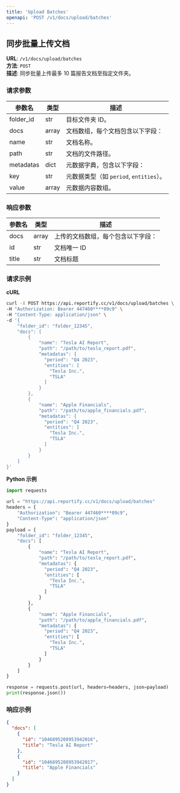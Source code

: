 ```yaml
---
title: 'Upload Batches'
openapi: 'POST /v1/docs/upload/batches'
---
```


## 同步批量上传文档

**URL**: `/v1/docs/upload/batches`  
**方法**: `POST`  
**描述**: 同步批量上传最多 10 篇报告文档至指定文件夹。

### 请求参数
| 参数名         | 类型    | 描述                             |
|-------------|-------|--------------------------------|
| folder_id   | str   | 目标文件夹 ID。                      |
| docs        | array | 文档数组，每个文档包含以下字段：               |
|   name      | str   | 文档名称。                          |
|   path      | str   | 文档的文件路径。                       |
|   metadatas | dict  | 元数据字典，包含以下字段：                  |
|     key     | str   | 元数据类型（如 `period`, `entities`）。 |
|     value   | array | 元数据内容数组。                       |

### 响应参数
| 参数名     | 类型    | 描述                |
|---------|-------|-------------------|
| docs    | array | 上传的文档数组，每个包含以下字段： |
|   id    | str   | 文档唯一 ID           |
|   title | str   | 文档标题              |

### 请求示例

**cURL**
```bash
curl -X POST https://api.reportify.cc/v1/docs/upload/batches \
-H "Authorization: Bearer 447460****09c9" \
-H "Content-Type: application/json" \
-d '{
    "folder_id": "folder_12345",
    "docs": [
        {
            "name": "Tesla AI Report",
            "path": "/path/to/tesla_report.pdf",
            "metadatas": {
              "period": "Q4 2023",
              "entities": [
                "Tesla Inc.",
                "TSLA"
              ]
            }
        },
        {
            "name": "Apple Financials",
            "path": "/path/to/apple_financials.pdf",
            "metadatas": {
              "period": "Q4 2023",
              "entities": [
                "Tesla Inc.",
                "TSLA"
              ]
            }
        }
    ]
}'
```

**Python 示例**
```python
import requests

url = "https://api.reportify.cc/v1/docs/upload/batches"
headers = {
    "Authorization": "Bearer 447460****09c9",
    "Content-Type": "application/json"
}
payload = {
    "folder_id": "folder_12345",
    "docs": [
        {
            "name": "Tesla AI Report",
            "path": "/path/to/tesla_report.pdf",
            "metadatas": {
              "period": "Q4 2023",
              "entities": [
                "Tesla Inc.",
                "TSLA"
              ]
            }
        },
        {
            "name": "Apple Financials",
            "path": "/path/to/apple_financials.pdf",
            "metadatas": {
              "period": "Q4 2023",
              "entities": [
                "Tesla Inc.",
                "TSLA"
              ]
            }
        }
    ]
}

response = requests.post(url, headers=headers, json=payload)
print(response.json())
```

### 响应示例

```json
{
  "docs": [
    {
      "id": "1046895208953942016",
      "title": "Tesla AI Report"
    },
    {
      "id": "1046895208953942017",
      "title": "Apple Financials"
    }
  ]
}
```

